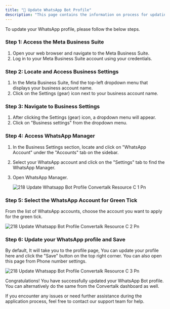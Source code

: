 ```yaml
---
title: "👧 Update WhatsApp Bot Profile"
description: "This page contains the information on process for updating you WhatsApp Profile for Bot."
---
```


To update your WhatsApp profile, please follow the below steps.

### **Step 1: Access the Meta Business Suite**

1. Open your web browser and navigate to the Meta Business Suite.
2. Log in to your Meta Business Suite account using your credentials.

### **Step 2: Locate and Access Business Settings**

1. In the Meta Business Suite, find the top-left dropdown menu that displays your business account name.
2. Click on the Settings (gear) icon next to your business account name.

### **Step 3: Navigate to Business Settings**

1. After clicking the Settings (gear) icon, a dropdown menu will appear.
2. Click on "Business settings" from the dropdown menu.

### **Step 4: Access WhatsApp Manager**

1. In the Business Settings section, locate and click on "WhatsApp Account" under the "Accounts" tab on the sidebar.
2. Select your WhatsApp account and click on the "Settings" tab to find the WhatsApp Manager.
3. Open WhatsApp Manager.

   ![218 Update Whatsapp Bot Profile  Convertalk Resource C 1 Pn](/images/platform-guidelines-training/update-whatsapp-bot-profile/218.update_whatsapp_bot_profile__Convertalk_resource_c-1.png)

### **Step 5: Select the WhatsApp Account for Green Tick**

From the list of WhatsApp accounts, choose the account you want to apply for the green tick.

![218 Update Whatsapp Bot Profile  Convertalk Resource C 2 Pn](/images/platform-guidelines-training/update-whatsapp-bot-profile/218.update_whatsapp_bot_profile__Convertalk_resource_c-2.png)

### **Step 6: Update your WhatsApp profile and Save**

By default, It will take you to the profile page, You can update your profile here and click the "Save" button on the top right corner. You can also open this page from Phone number settings.

![218 Update Whatsapp Bot Profile  Convertalk Resource C 3 Pn](/images/platform-guidelines-training/update-whatsapp-bot-profile/218.update_whatsapp_bot_profile__Convertalk_resource_c-3.png)

Congratulations\! You have successfully updated your WhatsApp Bot profile. You can alternatively do the same from the Convertalk dashboard as well.

If you encounter any issues or need further assistance during the application process, feel free to contact our support team for help.